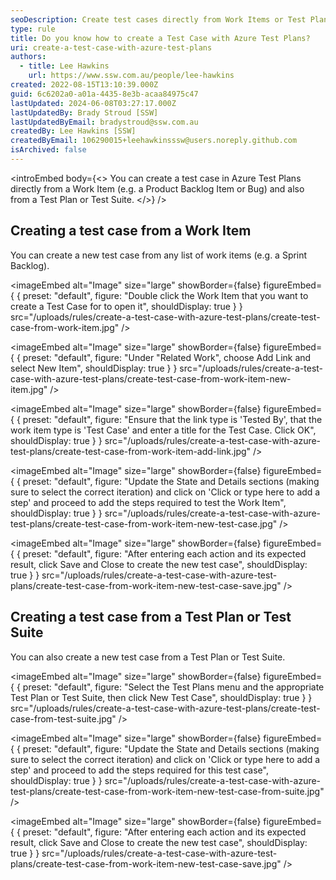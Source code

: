 ```yaml
---
seoDescription: Create test cases directly from Work Items or Test Plans in Azure Test Plans to streamline testing and ensure quality.
type: rule
title: Do you know how to create a Test Case with Azure Test Plans?
uri: create-a-test-case-with-azure-test-plans
authors:
  - title: Lee Hawkins
    url: https://www.ssw.com.au/people/lee-hawkins
created: 2022-08-15T13:10:39.000Z
guid: 6c6202a0-a01a-4435-8e3b-acaa84975c47
lastUpdated: 2024-06-08T03:27:17.000Z
lastUpdatedBy: Brady Stroud [SSW]
lastUpdatedByEmail: bradystroud@ssw.com.au
createdBy: Lee Hawkins [SSW]
createdByEmail: 106290015+leehawkinsssw@users.noreply.github.com
isArchived: false
---
```


<introEmbed
  body={<>
You can create a test case in Azure Test Plans directly from a Work Item (e.g. a Product Backlog Item or Bug) and also from a Test Plan or Test Suite.
  </>}
/>
## Creating a test case from a Work Item

You can create a new test case from any list of work items (e.g. a Sprint Backlog).


<imageEmbed
  alt="Image"
  size="large"
  showBorder={false}
  figureEmbed={ {
    preset: "default",
    figure: "Double click the Work Item that you want to create a Test Case for to open it",
    shouldDisplay: true
  } }
  src="/uploads/rules/create-a-test-case-with-azure-test-plans/create-test-case-from-work-item.jpg"
/>


<imageEmbed
  alt="Image"
  size="large"
  showBorder={false}
  figureEmbed={ {
    preset: "default",
    figure: "Under \"Related Work\", choose Add Link and select New Item",
    shouldDisplay: true
  } }
  src="/uploads/rules/create-a-test-case-with-azure-test-plans/create-test-case-from-work-item-new-item.jpg"
/>


<imageEmbed
  alt="Image"
  size="large"
  showBorder={false}
  figureEmbed={ {
    preset: "default",
    figure: "Ensure that the link type is 'Tested By', that the work item type is 'Test Case' and enter a title for the Test Case. Click OK",
    shouldDisplay: true
  } }
  src="/uploads/rules/create-a-test-case-with-azure-test-plans/create-test-case-from-work-item-add-link.jpg"
/>


<imageEmbed
  alt="Image"
  size="large"
  showBorder={false}
  figureEmbed={ {
    preset: "default",
    figure: "Update the State and Details sections (making sure to select the correct iteration) and click on 'Click or type here to add a step' and proceed to add the steps required to test the Work Item",
    shouldDisplay: true
  } }
  src="/uploads/rules/create-a-test-case-with-azure-test-plans/create-test-case-from-work-item-new-test-case.jpg"
/>


<imageEmbed
  alt="Image"
  size="large"
  showBorder={false}
  figureEmbed={ {
    preset: "default",
    figure: "After entering each action and its expected result, click Save and Close to create the new test case",
    shouldDisplay: true
  } }
  src="/uploads/rules/create-a-test-case-with-azure-test-plans/create-test-case-from-work-item-new-test-case-save.jpg"
/>

## Creating a test case from a Test Plan or Test Suite

You can also create a new test case from a Test Plan or Test Suite.


<imageEmbed
  alt="Image"
  size="large"
  showBorder={false}
  figureEmbed={ {
    preset: "default",
    figure: "Select the Test Plans menu and the appropriate Test Plan or Test Suite, then click New Test Case",
    shouldDisplay: true
  } }
  src="/uploads/rules/create-a-test-case-with-azure-test-plans/create-test-case-from-test-suite.jpg"
/>


<imageEmbed
  alt="Image"
  size="large"
  showBorder={false}
  figureEmbed={ {
    preset: "default",
    figure: "Update the State and Details sections (making sure to select the correct iteration) and click on 'Click or type here to add a step' and proceed to add the steps required for this test case",
    shouldDisplay: true
  } }
  src="/uploads/rules/create-a-test-case-with-azure-test-plans/create-test-case-from-work-item-new-test-case-from-suite.jpg"
/>


<imageEmbed
  alt="Image"
  size="large"
  showBorder={false}
  figureEmbed={ {
    preset: "default",
    figure: "After entering each action and its expected result, click Save and Close to create the new test case",
    shouldDisplay: true
  } }
  src="/uploads/rules/create-a-test-case-with-azure-test-plans/create-test-case-from-work-item-new-test-case-save.jpg"
/>
